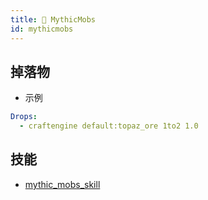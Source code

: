 ```yaml
---
title: 🦕 MythicMobs
id: mythicmobs
---
```


## 掉落物

- 示例
```yml
Drops:
  - craftengine default:topaz_ore 1to2 1.0
```

## 技能

- [mythic_mobs_skill](../reference/events.mdx#mythicmobs-技能)